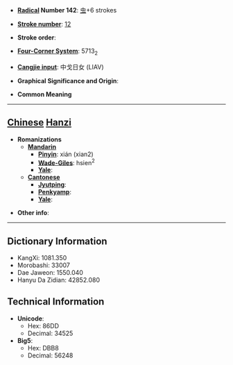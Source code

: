* '''[[Wiktionary:Chinese radical index| Radical]] Number 142''': [[Wiktionary:Chinese radical index 虫|虫]]+6 strokes

* '''[[Wiktionary:Chinese total strokes index|Stroke number]]''': [[Wiktionary:Chinese total strokes index 12|12]]

* '''Stroke order''': 

* '''[[Wiktionary:Chinese four corner index|Four-Corner System]]''': 5713<sub>2</sub>

* '''[[Wiktionary:Chinese Cangjie index|Cangjie input]]''': 中戈日女 (LIAV)

* '''Graphical Significance and Origin''': 

* '''Common Meaning'''

----

== [[Chinese]] [[Hanzi]] ==

* '''Romanizations'''
** '''[[Mandarin]]'''
*** '''[[Pinyin]]''': xián (xian2)
*** '''[[Wade-Giles]]''': hsien<sup>2</sup>
*** '''[[Yale]]''': 
** '''[[Cantonese]]'''
*** '''[[Jyutping]]''':
*** '''[[Penkyamp]]''': 
*** '''[[Yale]]''': 

* '''Other info''': 

----

== Dictionary Information ==

* KangXi: 1081.350
* Morobashi: 33007
* Dae Jaweon: 1550.040
* Hanyu Da Zidian: 42852.080

== Technical Information ==

* '''Unicode''':
** Hex: 86DD
** Decimal: 34525
* '''Big5''':
** Hex: DBB8
** Decimal: 56248
